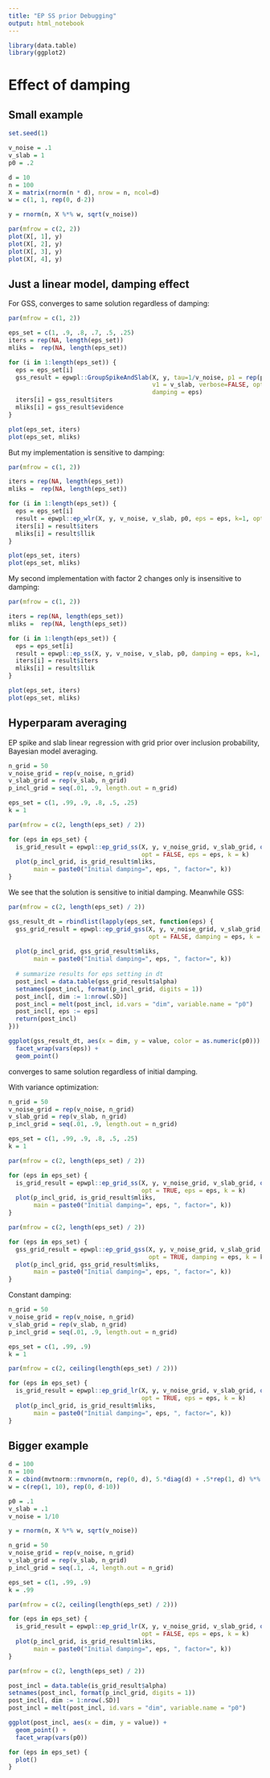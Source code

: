 ```yaml
---
title: "EP SS prior Debugging"
output: html_notebook
---
```


```r
library(data.table)
library(ggplot2)
```

# Effect of damping

## Small example

```r
set.seed(1)

v_noise = .1
v_slab = 1
p0 = .2

d = 10
n = 100
X = matrix(rnorm(n * d), nrow = n, ncol=d)
w = c(1, 1, rep(0, d-2))

y = rnorm(n, X %*% w, sqrt(v_noise))

par(mfrow = c(2, 2))
plot(X[, 1], y)
plot(X[, 2], y)
plot(X[, 3], y)
plot(X[, 4], y)
```

## Just a linear model, damping effect

For GSS, converges to same solution regardless of damping:

```r
par(mfrow = c(1, 2))

eps_set = c(1, .9, .8, .7, .5, .25)
iters = rep(NA, length(eps_set))
mliks =  rep(NA, length(eps_set))

for (i in 1:length(eps_set)) {
  eps = eps_set[i]
  gss_result = epwpl::GroupSpikeAndSlab(X, y, tau=1/v_noise, p1 = rep(p0, ncol(X)),
                                        v1 = v_slab, verbose=FALSE, opt=FALSE,
                                        damping = eps)
  iters[i] = gss_result$iters
  mliks[i] = gss_result$evidence
}

plot(eps_set, iters)
plot(eps_set, mliks)
```

But my implementation is sensitive to damping:

```r
par(mfrow = c(1, 2))

iters = rep(NA, length(eps_set))
mliks =  rep(NA, length(eps_set))

for (i in 1:length(eps_set)) {
  eps = eps_set[i]
  result = epwpl::ep_wlr(X, y, v_noise, v_slab, p0, eps = eps, k=1, opt=FALSE)
  iters[i] = result$iters
  mliks[i] = result$llik
}

plot(eps_set, iters)
plot(eps_set, mliks)
```
My second implementation with factor 2 changes only is insensitive to damping:

```r
par(mfrow = c(1, 2))

iters = rep(NA, length(eps_set))
mliks =  rep(NA, length(eps_set))

for (i in 1:length(eps_set)) {
  eps = eps_set[i]
  result = epwpl::ep_ss(X, y, v_noise, v_slab, p0, damping = eps, k=1, opt=FALSE)
  iters[i] = result$iters
  mliks[i] = result$llik
}

plot(eps_set, iters)
plot(eps_set, mliks)
```

## Hyperparam averaging

EP spike and slab linear regression with grid prior over inclusion probability,
Bayesian model averaging.

```r
n_grid = 50
v_noise_grid = rep(v_noise, n_grid)
v_slab_grid = rep(v_slab, n_grid)
p_incl_grid = seq(.01, .9, length.out = n_grid)

eps_set = c(1, .99, .9, .8, .5, .25)
k = 1

par(mfrow = c(2, length(eps_set) / 2))

for (eps in eps_set) {
  is_grid_result = epwpl::ep_grid_ss(X, y, v_noise_grid, v_slab_grid, qlogis(p_incl_grid),
                                     opt = FALSE, eps = eps, k = k)
  plot(p_incl_grid, is_grid_result$mliks, 
       main = paste0("Initial damping=", eps, ", factor=", k))
}


```

We see that the solution is sensitive to initial damping. Meanwhile GSS:

```r
par(mfrow = c(2, length(eps_set) / 2))

gss_result_dt = rbindlist(lapply(eps_set, function(eps) {
  gss_grid_result = epwpl::ep_grid_gss(X, y, v_noise_grid, v_slab_grid, qlogis(p_incl_grid),
                                       opt = FALSE, damping = eps, k = k)
  
  plot(p_incl_grid, gss_grid_result$mliks, 
       main = paste0("Initial damping=", eps, ", factor=", k))
  
  # summarize results for eps setting in dt
  post_incl = data.table(gss_grid_result$alpha)
  setnames(post_incl, format(p_incl_grid, digits = 1))
  post_incl[, dim := 1:nrow(.SD)]
  post_incl = melt(post_incl, id.vars = "dim", variable.name = "p0")
  post_incl[, eps := eps]
  return(post_incl)
}))

ggplot(gss_result_dt, aes(x = dim, y = value, color = as.numeric(p0))) +
  facet_wrap(vars(eps)) +
  geom_point()
```

converges to same solution regardless of initial damping.


With variance optimization:

```r
n_grid = 50
v_noise_grid = rep(v_noise, n_grid)
v_slab_grid = rep(v_slab, n_grid)
p_incl_grid = seq(.01, .9, length.out = n_grid)

eps_set = c(1, .99, .9, .8, .5, .25)
k = 1

par(mfrow = c(2, length(eps_set) / 2))

for (eps in eps_set) {
  is_grid_result = epwpl::ep_grid_ss(X, y, v_noise_grid, v_slab_grid, qlogis(p_incl_grid),
                                     opt = TRUE, eps = eps, k = k)
  plot(p_incl_grid, is_grid_result$mliks, 
       main = paste0("Initial damping=", eps, ", factor=", k))
}
```

```r
par(mfrow = c(2, length(eps_set) / 2))

for (eps in eps_set) {
  gss_grid_result = epwpl::ep_grid_gss(X, y, v_noise_grid, v_slab_grid, qlogis(p_incl_grid),
                                       opt = TRUE, damping = eps, k = k)
  plot(p_incl_grid, gss_grid_result$mliks, 
       main = paste0("Initial damping=", eps, ", factor=", k))
}
```

Constant damping:

```r
n_grid = 50
v_noise_grid = rep(v_noise, n_grid)
v_slab_grid = rep(v_slab, n_grid)
p_incl_grid = seq(.01, .9, length.out = n_grid)

eps_set = c(1, .99, .9)
k = 1

par(mfrow = c(2, ceiling(length(eps_set) / 2)))

for (eps in eps_set) {
  is_grid_result = epwpl::ep_grid_lr(X, y, v_noise_grid, v_slab_grid, qlogis(p_incl_grid),
                                     opt = TRUE, eps = eps, k = k)
  plot(p_incl_grid, is_grid_result$mliks, 
       main = paste0("Initial damping=", eps, ", factor=", k))
}
```

## Bigger example

```r
d = 100
n = 100
X = cbind(mvtnorm::rmvnorm(n, rep(0, d), 5.*diag(d) + .5*rep(1, d) %*% t(rep(1, d))))
w = c(rep(1, 10), rep(0, d-10))

p0 = .1
v_slab = .1
v_noise = 1/10

y = rnorm(n, X %*% w, sqrt(v_noise))
```

```r
n_grid = 50
v_noise_grid = rep(v_noise, n_grid)
v_slab_grid = rep(v_slab, n_grid)
p_incl_grid = seq(.1, .4, length.out = n_grid)

eps_set = c(1, .99, .9)
k = .99

par(mfrow = c(2, ceiling(length(eps_set) / 2)))

for (eps in eps_set) {
  is_grid_result = epwpl::ep_grid_lr(X, y, v_noise_grid, v_slab_grid, qlogis(p_incl_grid),
                                     opt = FALSE, eps = eps, k = k)
  plot(p_incl_grid, is_grid_result$mliks, 
       main = paste0("Initial damping=", eps, ", factor=", k))
}
```


```r

par(mfrow = c(2, length(eps_set) / 2))

post_incl = data.table(is_grid_result$alpha)
setnames(post_incl, format(p_incl_grid, digits = 1))
post_incl[, dim := 1:nrow(.SD)]
post_incl = melt(post_incl, id.vars = "dim", variable.name = "p0")

ggplot(post_incl, aes(x = dim, y = value)) +
  geom_point() +
  facet_wrap(vars(p0))

for (eps in eps_set) {
  plot()
}

```



